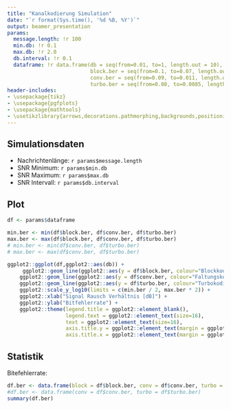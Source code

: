 ```yaml
---
title: "Kanalkodierung Simulation"
date: "`r format(Sys.time(), '%d %B, %Y')`"
output: beamer_presentation
params:
  message.length: !r 100
  min.db: !r 0.1
  max.db: !r 2.0
  db.interval: !r 0.1
  dataframe: !r data.frame(db = seq(from=0.01, to=1, length.out = 10),
                           block.ber = seq(from=0.1, to=0.07, length.out = 10),
                           conv.ber = seq(from=0.09, to=0.011, length.out = 10),
                           turbo.ber = seq(from=0.08, to=0.0085, length.out = 10))
header-includes:
- \usepackage{tikz}
- \usepackage{pgfplots}
- \usepackage{mathtools}
- \usetikzlibrary{arrows,decorations.pathmorphing,backgrounds,positioning,fit,petri,calc}
---
```


## Simulationsdaten

- Nachrichtenlänge: `r params$message.length`
- SNR Minimum: `r params$min.db`
- SNR Maximum: `r params$max.db`
- SNR Intervall: `r params$db.interval`

## Plot

```r

df <- params$dataframe

min.ber <- min(df$block.ber, df$conv.ber, df$turbo.ber)
max.ber <- max(df$block.ber, df$conv.ber, df$turbo.ber)
# min.ber <- min(df$conv.ber, df$turbo.ber)
# max.ber <- max(df$conv.ber, df$turbo.ber)

ggplot2::ggplot(df,ggplot2::aes(db)) + 
     ggplot2::geom_line(ggplot2::aes(y = df$block.ber, colour="Blockkodierung")) +
    ggplot2::geom_line(ggplot2::aes(y = df$conv.ber, colour="Faltungskodierung")) +
    ggplot2::geom_line(ggplot2::aes(y = df$turbo.ber, colour="Turbokodierung")) +
    ggplot2::scale_y_log10(limits = c(min.ber / 2, max.ber * 2)) + 
    ggplot2::xlab("Signal Rausch Verhältnis [dB]") + 
    ggplot2::ylab("Bitfehlerrate") +
    ggplot2::theme(legend.title = ggplot2::element_blank(), 
                   legend.text = ggplot2::element_text(size=16),
                   text = ggplot2::element_text(size=16),
                   axis.title.y = ggplot2::element_text(margin = ggplot2::margin(0,20,0,0)),
                   axis.title.x = ggplot2::element_text(margin = ggplot2::margin(20,0,0,0)))
```

## Statistik

Bitefehlerrate:

```r
df.ber <- data.frame(block = df$block.ber, conv = df$conv.ber, turbo = df$turbo.ber)
#df.ber <- data.frame(conv = df$conv.ber, turbo = df$turbo.ber)
summary(df.ber)
```
